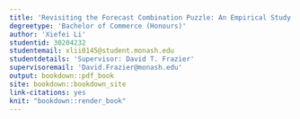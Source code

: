 ```yaml
---
title: 'Revisiting the Forecast Combination Puzzle: An Empirical Study'
degreetype: 'Bachelor of Commerce (Honours)'
author: 'Xiefei Li'
studentid: 30204232
studentemail: xlii0145@student.monash.edu
studentdetails: 'Supervisor: David T. Frazier'
supervisoremail: 'David.Frazier@monash.edu'
output: bookdown::pdf_book
site: bookdown::bookdown_site
link-citations: yes
knit: "bookdown::render_book"
---
```


<!-- 
This file should be left empty other than the header above.

Add new Rmd files as required. You'll need to edit the `_bookdown.yml` file to set the order in which you'd like them to appear.

If you have specific LaTeX packages to add, put them in `monashthesis.tex`.

You will need to ensure you have installed the `knitr` and `bookdown` packages for R.

You will also need LaTeX installed on your computer.
-->

